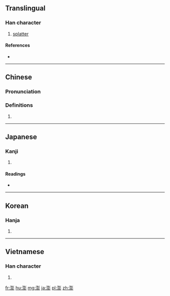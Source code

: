 ==Translingual==

===Han character===
{{Han char|rn=85|rad=水|as=12|sn=15|four=3212<sub>2</sub>|canj=水土廿竹 (EGTH)}}

# [[splatter]]

====References====
* {{Han ref|kx=0652.040|dkj=18332|dj=1062.070|hdz=31736.020|uh=6F8E|ud=28558|bh=BCEA|bd=48362}}

----

==Chinese==
{{zh-forms}}

===Pronunciation===
{{zh-pron
|m=péng
|c=paang1,paang4
|h=pfs=
|md=
|mn=
|w=
|mc=y
|oc=y
|cat=n
}}

===Definitions===
{{zh-hanzi}}

# {{rfdef|lang=zh}}

----

==Japanese==

===Kanji===
{{ja-kanji|grade=|rs=水12}}

# {{defn|lang=ja|sort=水12}}

====Readings====
* {{ja-readings|on=[[ほう]] (hō)|kun=}}

----

==Korean==

===Hanja===
{{ko-hanja|hangeul=팽|eumhun=|rv=paeng|mr=p'aeng|y=phayng}}

# {{defn|lang=ko|sort=水12}}

----

==Vietnamese==

===Han character===
{{vi-hantu|bành|rs=水12}}

# {{defn|lang=vi|sort=水12}}

[[fr:澎]]
[[hu:澎]]
[[mg:澎]]
[[ja:澎]]
[[pl:澎]]
[[zh:澎]]
